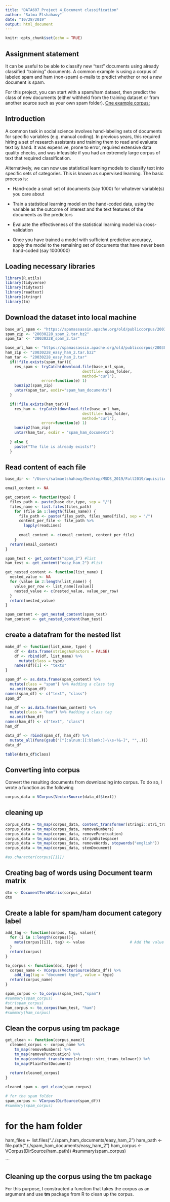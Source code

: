 ```yaml
---
title: "DATA607_Project 4_Document classification"
author: "Salma Elshahawy"
date: "10/28/2019"
output: html_document
---
```


```r
knitr::opts_chunk$set(echo = TRUE)
```

## Assignment statement

It can be useful to be able to classify new "test" documents using already classified "training" documents.  A common example is using a corpus of labeled spam and ham (non-spam) e-mails to predict whether or not a new document is spam.  

For this project, you can start with a spam/ham dataset, then predict the class of new documents (either withheld from the training dataset or from another source such as your own spam folder). [One example corpus:](https://spamassassin.apache.org/old/publiccorpus/)

## Introduction 

A common task in social science involves hand-labeling sets of documents for specific variables (e.g. manual coding). In previous years, this required hiring a set of research assistants and training them to read and evaluate text by hand. It was expensive, prone to error, required extensive data quality checks, and was infeasible if you had an extremely large corpus of text that required classification.

Alternatively, we can now use statistical learning models to classify text into specific sets of categories. This is known as supervised learning. The basic process is:

+ Hand-code a small set of documents (say 1000) for whatever variable(s) you care about

+ Train a statistical learning model on the hand-coded data, using the variable as the outcome of interest and the text features of the documents as the predictors

+ Evaluate the effectiveness of the statistical learning model via cross-validation

+ Once you have trained a model with sufficient predictive accuracy, apply the model to the remaining set of documents that have never been hand-coded (say 1000000)

## Loading necessary libraries

```r
library(R.utils)
library(tidyverse)
library(tidytext)
library(readtext)
library(stringr)
library(tm)
```

## Download the dataset into local machine


```r
base_url_spam <- "https://spamassassin.apache.org/old/publiccorpus/20030228_spam_2.tar.bz2"
spam_zip <- "20030228_spam_2.tar.bz2"
spam_tar <- "20030228_spam_2.tar"

base_url_ham <- "https://spamassassin.apache.org/old/publiccorpus/20030228_easy_ham_2.tar.bz2"
ham_zip <- "20030228_easy_ham_2.tar.bz2"
ham_tar <- "20030228_easy_ham_2.tar"
  if(!file.exists(spam_tar)){
    res_spam <- tryCatch(download.file(base_url_spam,
                                  destfile= spam_folder,
                                  method="curl"),
                error=function(e) 1)
    bunzip2(spam_zip)
    untar(spam_tar, exdir="spam_ham_documents")
  } 

  if(!file.exists(ham_tar)){
    res_ham <- tryCatch(download.file(base_url_ham,
                                  destfile= ham_folder,
                                  method="curl"),
                error=function(e) 1)
    bunzip2(ham_zip)
    untar(ham_tar, exdir = "spam_ham_documents")
    
  } else {
    paste("The file is already exists!")
  }
```

## Read content of each file


```r
base_dir <- "/Users/salmaelshahawy/Desktop/MSDS_2019/Fall2019/aquisition_management_607/week_10/spam_ham_documents"

email_content <- NA

get_content <- function(type) {
  files_path <- paste(base_dir,type, sep = "/")
  files_name <- list.files(files_path)
    for (file in 1:length(files_name)) {
      file_path <- paste(files_path, files_name[file], sep = "/")
      content_per_file <- file_path %>%
        lapply(readLines)
      
      email_content <- c(email_content, content_per_file)
    }
  return(email_content)
}
```

```r
spam_test <- get_content("spam_2") #list
ham_test <- get_content("easy_ham_2") #list
```


```r
get_nested_content <- function(list_name) {
  nested_value <- NA
  for (value in 2:length(list_name)) {
    value_per_row <- list_name[[value]]
    nested_value <- c(nested_value, value_per_row)
  }
  return(nested_value)
}
```

```r
spam_content <- get_nested_content(spam_test)
ham_content <- get_nested_content(ham_test)
```

## create a datafram for the nested list

```r
make_df <- function(list_name, type) {
    df <- data.frame(stringsAsFactors = FALSE)
    df <- rbind(df, list_name) %>%
      mutate(class = type) 
    names(df)[1] <- "texts"
}


```

```r
spam_df <- as.data.frame(spam_content) %>%
  mutate(class = "spam") %>% #adding a class tag 
  na.omit(spam_df)
names(spam_df) <- c("text", "class")
spam_df
```
```r
ham_df <- as.data.frame(ham_content) %>%
  mutate(class = "ham") %>% #adding a class tag 
  na.omit(ham_df) 
names(ham_df) <- c("text", "class")
ham_df
```

```r
data_df <- rbind(spam_df, ham_df) %>%
  mutate_all(funs(gsub("[^[:alnum:][:blank:]+\\s+?&-]", "",.)))
data_df 
```

```r
table(data_df$class)
```

## Converting into corpus

Convert the resulting documents from downloading into corpus. To do so, I wrote a function as the following 

```r
corpus_data = VCorpus(VectorSource(data_df$text))
```

## cleaning up

```r
corpus_data = tm_map(corpus_data, content_transformer(stringi::stri_trans_tolower))
corpus_data = tm_map(corpus_data, removeNumbers)
corpus_data = tm_map(corpus_data, removePunctuation)
corpus_data = tm_map(corpus_data, stripWhitespace)
corpus_data = tm_map(corpus_data, removeWords, stopwords("english"))
corpus_data = tm_map(corpus_data, stemDocument)

#as.character(corpus[[1]])
```

## Creating bag of words using Document tearm matrix

```r
dtm <- DocumentTermMatrix(corpus_data)
dtm
```









## Create a lable for spam/ham document category label

```r
add_tag <- function(corpus, tag, value){
  for (i in 1:length(corpus)){
    meta(corpus[[i]], tag) <- value                    # Add the value to the specified tag
  }
  return(corpus)
}
```

```r
to_corpus <- function(doc, type) {
  corpus_name <- VCorpus(VectorSource(data_df)) %>%
    add_tag(tag = "document type", value = type)
  return(corpus_name)
}
```


```r
spam_corpus <- to_corpus(spam_test,"spam")
#summary(spam_corpus)
#str(spam_corpus)
ham_corpus <- to_corpus(ham_test, "ham")
#summary(ham_corpus)
```

## Clean the corpus using **tm** package

```r
get_clean <- function(corpus_name){
  cleaned_corpus <- corpus_name %>%
    tm_map(removeNumbers) %>%
    tm_map(removePunctuation) %>%
    tm_map(content_transformer(stringi::stri_trans_tolower)) %>%
    tm_map(PlainTextDocument)
  
  return(cleaned_corpus)
}
```

```r
cleaned_spam <- get_clean(spam_corpus)
```




```r
# for the spam folder
spam_corpus <- VCorpus(DirSource(spam_df))
#summary(spam_corpus)
```
##############

# for the ham folder
ham_files <- list.files("././spam_ham_documents/easy_ham_2")
ham_path <- file.path("././spam_ham_documents/easy_ham_2")
ham_corpus <- VCorpus(DirSource(ham_path))
#summary(spam_corpus)

```

## Cleaning up the corpus using the tm package

For this purpose, I constructed a function that takes the corpus as an argument and use **tm** package from R to clean up the corpus.
